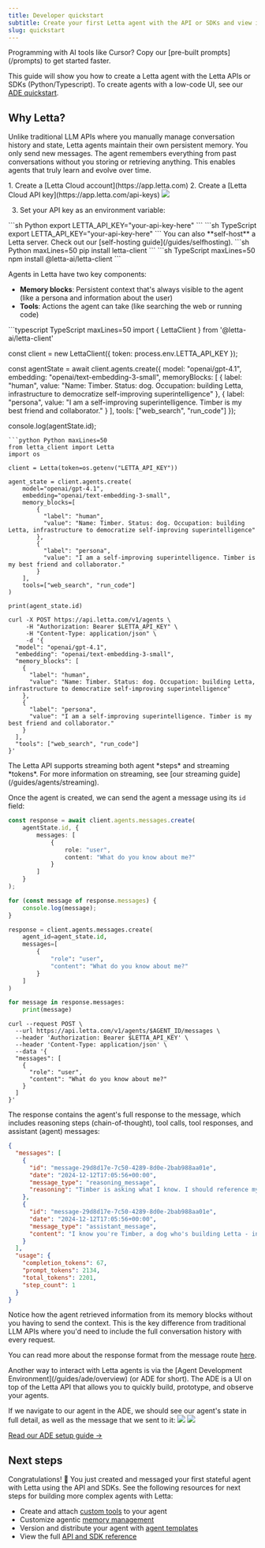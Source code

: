 ```yaml
---
title: Developer quickstart
subtitle: Create your first Letta agent with the API or SDKs and view it in the ADE
slug: quickstart
---
```


<Tip icon="fa-thin fa-rocket">
Programming with AI tools like Cursor? Copy our [pre-built prompts](/prompts) to get started faster.
</Tip>

This guide will show you how to create a Letta agent with the Letta APIs or SDKs (Python/Typescript). To create agents with a low-code UI, see our [ADE quickstart](/guides/ade/overview).

## Why Letta?

Unlike traditional LLM APIs where you manually manage conversation history and state, Letta agents maintain their own persistent memory. You only send new messages. The agent remembers everything from past conversations without you storing or retrieving anything. This enables agents that truly learn and evolve over time.

<Steps>
  <Step title="Prerequisites">
  1. Create a [Letta Cloud account](https://app.letta.com)
  2. Create a [Letta Cloud API key](https://app.letta.com/api-keys)
  <img className="w-300" src="/images/letta_cloud_api_key_gen.png" />

  3. Set your API key as an environment variable:
  <CodeGroup>
  ```sh Python
  export LETTA_API_KEY="your-api-key-here"
  ```
  ```sh TypeScript
  export LETTA_API_KEY="your-api-key-here"
  ```
  </CodeGroup>

  <Info>
  You can also **self-host** a Letta server. Check out our [self-hosting guide](/guides/selfhosting).
  </Info>
  </Step>
  <Step title="Install the Letta SDK">
  <CodeGroup>
  ```sh Python maxLines=50
  pip install letta-client
  ```
  ```sh TypeScript maxLines=50
  npm install @letta-ai/letta-client
  ```
  </CodeGroup>
  </Step>

  <Step title="Create an agent">

  Agents in Letta have two key components:
  - **Memory blocks**: Persistent context that's always visible to the agent (like a persona and information about the user)
  - **Tools**: Actions the agent can take (like searching the web or running code)

  <CodeGroup>
```typescript TypeScript maxLines=50
import { LettaClient } from '@letta-ai/letta-client'

const client = new LettaClient({ token: process.env.LETTA_API_KEY });

const agentState = await client.agents.create({
    model: "openai/gpt-4.1",
    embedding: "openai/text-embedding-3-small",
    memoryBlocks: [
        {
          label: "human",
          value: "Name: Timber. Status: dog. Occupation: building Letta, infrastructure to democratize self-improving superintelligence"
        },
        {
          label: "persona",
          value: "I am a self-improving superintelligence. Timber is my best friend and collaborator."
        }
    ],
    tools: ["web_search", "run_code"]
});

console.log(agentState.id);
```
```python Python maxLines=50
from letta_client import Letta
import os

client = Letta(token=os.getenv("LETTA_API_KEY"))

agent_state = client.agents.create(
    model="openai/gpt-4.1",
    embedding="openai/text-embedding-3-small",
    memory_blocks=[
        {
          "label": "human",
          "value": "Name: Timber. Status: dog. Occupation: building Letta, infrastructure to democratize self-improving superintelligence"
        },
        {
          "label": "persona",
          "value": "I am a self-improving superintelligence. Timber is my best friend and collaborator."
        }
    ],
    tools=["web_search", "run_code"]
)

print(agent_state.id)
```
```curl curl
curl -X POST https://api.letta.com/v1/agents \
     -H "Authorization: Bearer $LETTA_API_KEY" \
     -H "Content-Type: application/json" \
     -d '{
  "model": "openai/gpt-4.1",
  "embedding": "openai/text-embedding-3-small",
  "memory_blocks": [
    {
      "label": "human",
      "value": "Name: Timber. Status: dog. Occupation: building Letta, infrastructure to democratize self-improving superintelligence"
    },
    {
      "label": "persona",
      "value": "I am a self-improving superintelligence. Timber is my best friend and collaborator."
    }
  ],
  "tools": ["web_search", "run_code"]
}'
```
  </CodeGroup>
  </Step>
  <Step title="Message your agent">
<Note>
The Letta API supports streaming both agent *steps* and streaming *tokens*.
For more information on streaming, see [our streaming guide](/guides/agents/streaming).
</Note>

Once the agent is created, we can send the agent a message using its `id` field:
<CodeGroup>
```typescript TypeScript maxLines=50
const response = await client.agents.messages.create(
    agentState.id, {
        messages: [
            {
                role: "user",
                content: "What do you know about me?"
            }
        ]
    }
);

for (const message of response.messages) {
    console.log(message);
}
```
```python title="python" maxLines=50
response = client.agents.messages.create(
    agent_id=agent_state.id,
    messages=[
        {
            "role": "user",
            "content": "What do you know about me?"
        }
    ]
)

for message in response.messages:
    print(message)
```
```curl curl
curl --request POST \
  --url https://api.letta.com/v1/agents/$AGENT_ID/messages \
  --header 'Authorization: Bearer $LETTA_API_KEY' \
  --header 'Content-Type: application/json' \
  --data '{
  "messages": [
    {
      "role": "user",
      "content": "What do you know about me?"
    }
  ]
}'
```
</CodeGroup>

The response contains the agent's full response to the message, which includes reasoning steps (chain-of-thought), tool calls, tool responses, and assistant (agent) messages:
```json maxLines=50
{
  "messages": [
    {
      "id": "message-29d8d17e-7c50-4289-8d0e-2bab988aa01e",
      "date": "2024-12-12T17:05:56+00:00",
      "message_type": "reasoning_message",
      "reasoning": "Timber is asking what I know. I should reference my memory blocks."
    },
    {
      "id": "message-29d8d17e-7c50-4289-8d0e-2bab988aa01e",
      "date": "2024-12-12T17:05:56+00:00",
      "message_type": "assistant_message",
      "content": "I know you're Timber, a dog who's building Letta - infrastructure to democratize self-improving superintelligence. We're best friends and collaborators!"
    }
  ],
  "usage": {
    "completion_tokens": 67,
    "prompt_tokens": 2134,
    "total_tokens": 2201,
    "step_count": 1
  }
}
```

Notice how the agent retrieved information from its memory blocks without you having to send the context. This is the key difference from traditional LLM APIs where you'd need to include the full conversation history with every request.

You can read more about the response format from the message route [here](/guides/agents/overview#message-types).

  </Step>
  <Step title="View your agent in the ADE">
  Another way to interact with Letta agents is via the [Agent Development Environment](/guides/ade/overview) (or ADE for short). The ADE is a UI on top of the Letta API that allows you to quickly build, prototype, and observe your agents.

  If we navigate to our agent in the ADE, we should see our agent's state in full detail, as well as the message that we sent to it:
  <img className="block w-300 dark:hidden" src="https://raw.githubusercontent.com/letta-ai/letta/refs/heads/main/assets/example_ade_screenshot_light.png" />
  <img className="hidden w-300 dark:block" src="https://raw.githubusercontent.com/letta-ai/letta/refs/heads/main/assets/example_ade_screenshot.png" />

  [Read our ADE setup guide →](/guides/ade/setup)
  </Step>
</Steps>



## Next steps

Congratulations! 🎉 You just created and messaged your first stateful agent with Letta using the API and SDKs. See the following resources for next steps for building more complex agents with Letta:
* Create and attach [custom tools](/guides/agents/custom-tools) to your agent
* Customize agentic [memory management](/guides/agents/memory)
* Version and distribute your agent with [agent templates](/guides/templates/overview)
* View the full [API and SDK reference](/api-reference/overview)
